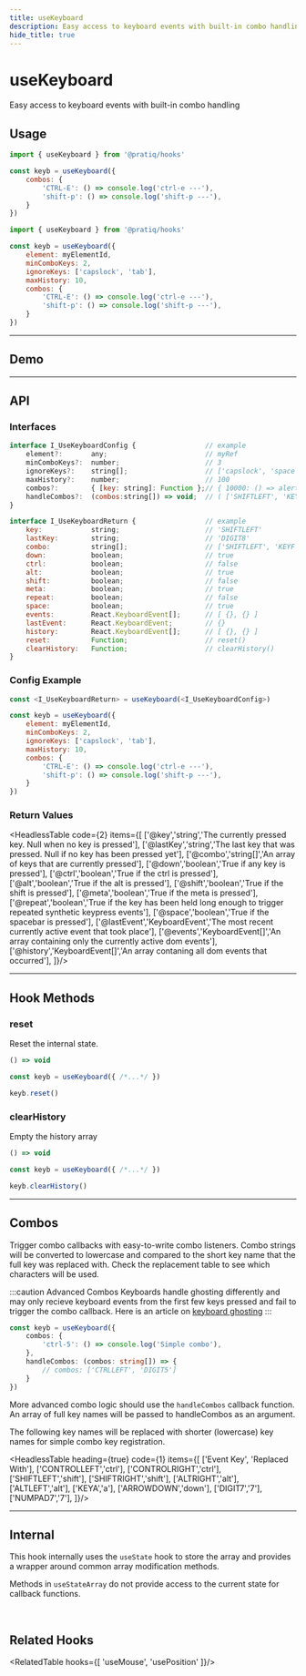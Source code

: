 ```yaml
---
title: useKeyboard
description: Easy access to keyboard events with built-in combo handling
hide_title: true
---
```


<MainText>
<h1>useKeyboard</h1>
Easy access to keyboard events with built-in combo handling
</MainText>



## Usage    
 
<Tabs>

<TabItem value='simple' label='Simple'>

```js 
import { useKeyboard } from '@pratiq/hooks'

const keyb = useKeyboard({
    combos: {
        'CTRL-E': () => console.log('ctrl-e ---'),
        'shift-p': () => console.log('shift-p ---'),
    }
})
```

</TabItem>

<TabItem value='advanced' label='Advanced'>

```js
import { useKeyboard } from '@pratiq/hooks'

const keyb = useKeyboard({
    element: myElementId,
    minComboKeys: 2,
    ignoreKeys: ['capslock', 'tab'],
    maxHistory: 10,
    combos: {
        'CTRL-E': () => console.log('ctrl-e ---'),
        'shift-p': () => console.log('shift-p ---'),
    }
})
```

</TabItem>

</Tabs>








<!-- ======================================================================= -->
<hr />

## Demo

<DemoComponent />




<!-- ======================================================================= -->
<hr />

## API

### Interfaces

```js
interface I_UseKeyboardConfig {                 // example
    element?:       any;                        // myRef
    minComboKeys?:  number;                     // 3
    ignoreKeys?:    string[];                   // ['capslock', 'space']
    maxHistory?:    number;                     // 100
    combos?:        { [key: string]: Function };// { 10000: () => alert('10 seconds left') }
    handleCombos?:  (combos:string[]) => void;  // ( ['SHIFTLEFT', 'KEYA'] ) => { ... }
}

interface I_UseKeyboardReturn {                 // example
    key:            string;                     // 'SHIFTLEFT'
    lastKey:        string;                     // 'DIGIT8'
    combo:          string[];                   // ['SHIFTLEFT', 'KEYF']
    down:           boolean;                    // true
    ctrl:           boolean;                    // false
    alt:            boolean;                    // true
    shift:          boolean;                    // false
    meta:           boolean;                    // true
    repeat:         boolean;                    // false
    space:          boolean;                    // true
    events:         React.KeyboardEvent[];      // [ {}, {} ]
    lastEvent:      React.KeyboardEvent;        // {}
    history:        React.KeyboardEvent[];      // [ {}, {} ]
    reset:          Function;                   // reset()
    clearHistory:   Function;                   // clearHistory()
}
```

### Config Example

```js
const <I_UseKeyboardReturn> = useKeyboard(<I_UseKeyboardConfig>)

const keyb = useKeyboard({
    element: myElementId,
    minComboKeys: 2,
    ignoreKeys: ['capslock', 'tab'],
    maxHistory: 10,
    combos: {
        'CTRL-E': () => console.log('ctrl-e ---'),
        'shift-p': () => console.log('shift-p ---'),
    }
})
```



### Return Values

<HeadlessTable code={2} items={[
    ['@key','string','The currently pressed key. Null when no key is pressed'],
    ['@lastKey','string','The last key that was pressed. Null if no key has been pressed yet'],
    ['@combo','string[]','An array of keys that are currently pressed'],
    ['@down','boolean','True if any key is pressed'],
    ['@ctrl','boolean','True if the ctrl is pressed'],
    ['@alt','boolean','True if the alt is pressed'],
    ['@shift','boolean','True if the shift is pressed'],
    ['@meta','boolean','True if the meta is pressed'],
    ['@repeat','boolean','True if the key has been held long enough to trigger repeated synthetic keypress events'],
    ['@space','boolean','True if the spacebar is pressed'],
    ['@lastEvent','KeyboardEvent','The most recent currently active event that took place'],
    ['@events','KeyboardEvent[]','An array containing only the currently active dom events'],
    ['@history','KeyboardEvent[]','An array contaning all dom events that occurred'],
]}/>








<!-- ======================================================================= -->
<hr />

## Hook Methods


<Card>

### reset
Reset the internal state.

```ts
() => void 
```
```ts
const keyb = useKeyboard({ /*...*/ })

keyb.reset() 
```

</Card>

<Card>


### clearHistory
Empty the history array

```ts
() => void 
```
```ts
const keyb = useKeyboard({ /*...*/ })

keyb.clearHistory() 
```

</Card>



<!-- ======================================================================= -->
<hr />

## Combos

Trigger combo callbacks with easy-to-write combo listeners. Combo strings will be converted to 
lowercase and compared to the short key name that the full key was replaced with. Check the replacement
table to see which characters will be used.


:::caution Advanced Combos
Keyboards handle ghosting differently and may only recieve keyboard 
events from the first few keys pressed and fail to trigger the combo callback. Here is an article 
on <a href='https://google.com/keyboard-ghosting'> keyboard ghosting</a>
:::


```ts
const keyb = useKeyboard({
    combos: {
        'ctrl-5': () => console.log('Simple combo'),
    },
    handleCombos: (combos: string[]) => {
        // combos: ['CTRLLEFT', 'DIGIT5']
    }
})
```

More advanced combo logic should use the `handleCombos` callback function. An array
of full key names will be passed to handleCombos as an argument.


The following key names will be replaced with shorter (lowercase) key names for simple combo key 
registration.


<HeadlessTable heading={true} code={1} items={[
    ['Event Key', 'Replaced With'],
    ['CONTROLLEFT','ctrl'],
    ['CONTROLRIGHT','ctrl'],
    ['SHIFTLEFT','shift'],
    ['SHIFTRIGHT','shift'],
    ['ALTRIGHT','alt'],
    ['ALTLEFT','alt'],
    ['KEYA','a'],
    ['ARROWDOWN','down'],
    ['DIGIT7','7'],
    ['NUMPAD7','7'],
]}/>

<!--=========================================================================-->

<hr />


## Internal

This hook internally uses the `useState` hook to store the array and provides 
a wrapper around common array modification methods. 

Methods in `useStateArray` do not provide access to the current state for callback 
functions.

<!--=========================================================================-->

<br />

## Related Hooks

<RelatedTable hooks={[
    'useMouse',
    'usePosition'
]}/>